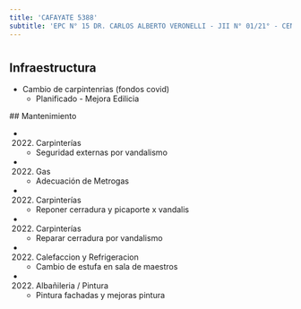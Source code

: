 ```yaml
---
title: 'CAFAYATE 5388'
subtitle: 'EPC N° 15 DR. CARLOS ALBERTO VERONELLI - JII N° 01/21° - CENOF CENTRO CAFAYATE'
---
```


#
## Infraestructura

* Cambio de carpintenrias (fondos covid) 
    + Planificado - Mejora Edilicia 


 ## Mantenimiento

*  (2022) Carpinterías 
    + Seguridad externas  por vandalismo

*  (2022) Gas 
    + Adecuación de Metrogas

*  (2022) Carpinterías 
    + Reponer cerradura y picaporte x vandalis

*  (2022) Carpinterías 
    + Reparar cerradura por vandalismo

*  (2022) Calefaccion y Refrigeracion 
    + Cambio de estufa en sala de maestros

*  (2022) Albañileria / Pintura 
    + Pintura fachadas y mejoras pintura







